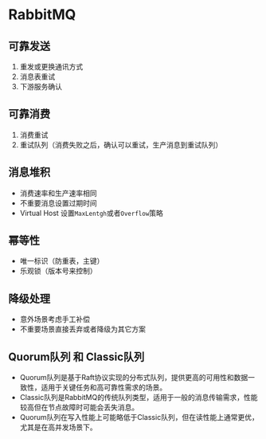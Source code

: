 # RabbitMQ

## 可靠发送

1. 重发或更换通讯方式
2. 消息表重试
3. 下游服务确认

## 可靠消费

1. 消费重试
2. 重试队列（消费失败之后，确认可以重试，生产消息到重试队列）

## 消息堆积

- 消费速率和生产速率相同
- 不重要消息设置过期时间
- Virtual Host 设置`MaxLentgh`或者`Overflow`策略

## 幂等性

- 唯一标识（防重表，主键）
- 乐观锁（版本号来控制）

## 降级处理

- 意外场景考虑手工补偿
- 不重要场景直接丢弃或者降级为其它方案

## Quorum队列  和 Classic队列

- Quorum队列是基于Raft协议实现的分布式队列，提供更高的可用性和数据一致性，适用于关键任务和高可靠性需求的场景。
- Classic队列是RabbitMQ的传统队列类型，适用于一般的消息传输需求，性能较高但在节点故障时可能会丢失消息。
- Quorum队列在写入性能上可能略低于Classic队列，但在读性能上通常更优，尤其是在高并发场景下。
